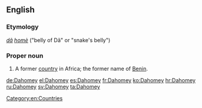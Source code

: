 ==English==
{{wikipedia}}
===Etymology===
{{etyl|fon|en}} ''[[dã]] [[homè]]'' ("belly of Dã" or "snake's belly")

===Proper noun===
{{en-proper noun}}

# {{historical}} A former [[country]] in Africa; the former name of [[Benin]].

[[Category:en:Countries]]

[[de:Dahomey]]
[[el:Dahomey]]
[[es:Dahomey]]
[[fr:Dahomey]]
[[ko:Dahomey]]
[[hr:Dahomey]]
[[ru:Dahomey]]
[[sv:Dahomey]]
[[ta:Dahomey]]
